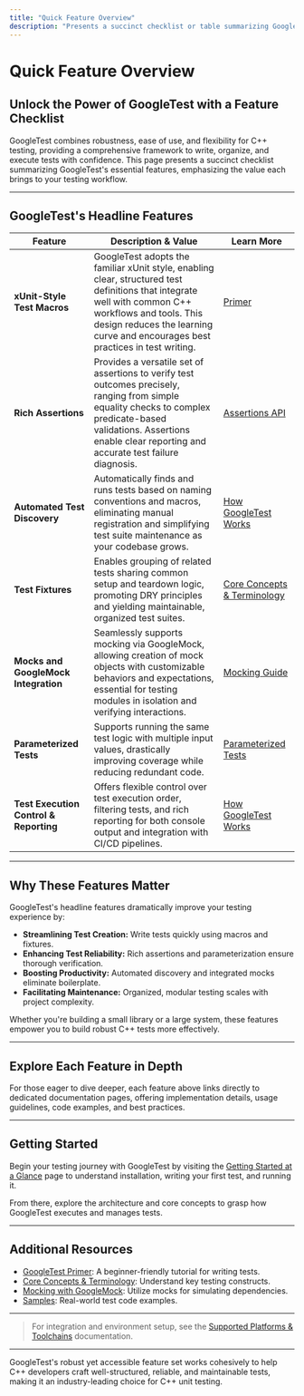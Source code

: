 ```yaml
---
title: "Quick Feature Overview"
description: "Presents a succinct checklist or table summarizing GoogleTest’s headline features, highlighting what sets it apart (e.g., xUnit style, assertions, discovery, mocks, parameterization). Links each feature to the relevant implementation or deeper documentation."
---
```


# Quick Feature Overview

## Unlock the Power of GoogleTest with a Feature Checklist

GoogleTest combines robustness, ease of use, and flexibility for C++ testing, providing a comprehensive framework to write, organize, and execute tests with confidence. This page presents a succinct checklist summarizing GoogleTest's essential features, emphasizing the value each brings to your testing workflow.

---

## GoogleTest's Headline Features

| Feature                     | Description & Value                                                | Learn More                             |
|-----------------------------|------------------------------------------------------------------|--------------------------------------|
| **xUnit-Style Test Macros** | GoogleTest adopts the familiar xUnit style, enabling clear, structured test definitions that integrate well with common C++ workflows and tools. This design reduces the learning curve and encourages best practices in test writing.| [Primer](primer.md)                   |
| **Rich Assertions**          | Provides a versatile set of assertions to verify test outcomes precisely, ranging from simple equality checks to complex predicate-based validations. Assertions enable clear reporting and accurate test failure diagnosis.| [Assertions API](../core-testing-apis/assertions-api) |
| **Automated Test Discovery** | Automatically finds and runs tests based on naming conventions and macros, eliminating manual registration and simplifying test suite maintenance as your codebase grows.| [How GoogleTest Works](how-googletest-works.mdx)    |
| **Test Fixtures**             | Enables grouping of related tests sharing common setup and teardown logic, promoting DRY principles and yielding maintainable, organized test suites.| [Core Concepts & Terminology](core-concepts-terminology.mdx) |
| **Mocks and GoogleMock Integration** | Seamlessly supports mocking via GoogleMock, allowing creation of mock objects with customizable behaviors and expectations, essential for testing modules in isolation and verifying interactions.| [Mocking Guide](gmock_cook_book.md) |
| **Parameterized Tests**       | Supports running the same test logic with multiple input values, drastically improving coverage while reducing redundant code.| [Parameterized Tests](parameterized-tests.mdx)    |
| **Test Execution Control & Reporting** | Offers flexible control over test execution order, filtering tests, and rich reporting for both console output and integration with CI/CD pipelines.| [How GoogleTest Works](how-googletest-works.mdx)    |

---

## Why These Features Matter

GoogleTest's headline features dramatically improve your testing experience by:

- **Streamlining Test Creation:** Write tests quickly using macros and fixtures.
- **Enhancing Test Reliability:** Rich assertions and parameterization ensure thorough verification.
- **Boosting Productivity:** Automated discovery and integrated mocks eliminate boilerplate.
- **Facilitating Maintenance:** Organized, modular testing scales with project complexity.

Whether you're building a small library or a large system, these features empower you to build robust C++ tests more effectively.

---

## Explore Each Feature in Depth

For those eager to dive deeper, each feature above links directly to dedicated documentation pages, offering implementation details, usage guidelines, code examples, and best practices.

---

## Getting Started

Begin your testing journey with GoogleTest by visiting the [Getting Started at a Glance](../../introduction-and-value/getting-started-glance) page to understand installation, writing your first test, and running it.

From there, explore the architecture and core concepts to grasp how GoogleTest executes and manages tests.

---

## Additional Resources

- [GoogleTest Primer](primer.md): A beginner-friendly tutorial for writing tests.
- [Core Concepts & Terminology](core-concepts-terminology.mdx): Understand key testing constructs.
- [Mocking with GoogleMock](gmock_cook_book.md): Utilize mocks for simulating dependencies.
- [Samples](samples.md): Real-world test code examples.

---

> For integration and environment setup, see the [Supported Platforms & Toolchains](../../integration-and-ecosystem/supported-platforms) documentation.

---

GoogleTest's robust yet accessible feature set works cohesively to help C++ developers craft well-structured, reliable, and maintainable tests, making it an industry-leading choice for C++ unit testing.
